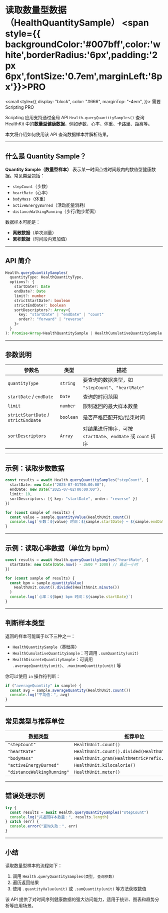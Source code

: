 # 读取数量型数据（HealthQuantitySample） <span style={{ backgroundColor:'#007bff',color:'white',borderRadius:'6px',padding:'2px 6px',fontSize:'0.7em',marginLeft:'8px'}}>PRO</span>

<small
  style={{
    display: "block",
    color: "#666",
    marginTop: "-4em",
  }}>
  需要 Scripting PRO
</small>

Scripting 应用支持通过全局 API `Health.queryQuantitySamples()` 查询 HealthKit 中的**数量型健康数据**，例如步数、心率、体重、卡路里、距离等。

本文将介绍如何使用该 API 查询数据样本并解析结果。

---

## 什么是 Quantity Sample？

**Quantity Sample（数量型样本）** 表示某一时间点或时间段内的数值型健康数据。常见类型包括：

* `stepCount`（步数）
* `heartRate`（心率）
* `bodyMass`（体重）
* `activeEnergyBurned`（活动能量消耗）
* `distanceWalkingRunning`（步行/跑步距离）

数据样本可能是：

* **离散数据**（单次测量）
* **累积数据**（时间段内累加值）

---

## API 简介

```ts
Health.queryQuantitySamples(
  quantityType: HealthQuantityType,
  options?: {
    startDate?: Date
    endDate?: Date
    limit?: number
    strictStartDate?: boolean
    strictEndDate?: boolean
    sortDescriptors?: Array<{
      key: "startDate" | "endDate" | "count"
      order?: "forward" | "reverse"
    }>
  }
): Promise<Array<HealthQuantitySample | HealthCumulativeQuantitySample | HealthDiscreteQuantitySample>>
```

---

## 参数说明

| 参数名                                 | 类型        | 描述                                            |
| ----------------------------------- | --------- | --------------------------------------------- |
| `quantityType`                      | `string`  | 要查询的数据类型，如 `"stepCount"`、`"heartRate"`        |
| `startDate` / `endDate`             | `Date`    | 查询的时间范围                                       |
| `limit`                             | `number`  | 限制返回的最大样本数量                                   |
| `strictStartDate` / `strictEndDate` | `boolean` | 是否严格匹配开始/结束时间                                 |
| `sortDescriptors`                   | `Array`   | 对结果进行排序，可按 `startDate`、`endDate` 或 `count` 排序 |

---

## 示例：读取步数数据

```ts
const results = await Health.queryQuantitySamples("stepCount", {
  startDate: new Date("2025-07-01T00:00:00"),
  endDate: new Date("2025-07-02T00:00:00"),
  limit: 10,
  sortDescriptors: [{ key: "startDate", order: "reverse" }]
})

for (const sample of results) {
  const value = sample.quantityValue(HealthUnit.count())
  console.log(`步数：${value} 时间：${sample.startDate} ~ ${sample.endDate}`)
}
```

---

## 示例：读取心率数据（单位为 bpm）

```ts
const results = await Health.queryQuantitySamples("heartRate", {
  startDate: new Date(Date.now() - 3600 * 1000) // 最近一小时
})

for (const sample of results) {
  const bpm = sample.quantityValue(
    HealthUnit.count().divided(HealthUnit.minute())
  )
  console.log(`心率：${bpm} bpm 时间：${sample.startDate}`)
}
```

---

## 判断样本类型

返回的样本可能属于以下三种之一：

* `HealthQuantitySample`（基础类）
* `HealthCumulativeQuantitySample`：可调用 `.sumQuantity(unit)`
* `HealthDiscreteQuantitySample`：可调用 `.averageQuantity(unit)`、`.maximumQuantity(unit)` 等

你可以使用 `in` 操作符判断：

```ts
if ("averageQuantity" in sample) {
  const avg = sample.averageQuantity(HealthUnit.count())
  console.log("平均值：", avg)
}
```

---

## 常见类型与推荐单位

| 数据类型                       | 推荐单位                                              |
| -------------------------- | ------------------------------------------------- |
| `"stepCount"`              | `HealthUnit.count()`                              |
| `"heartRate"`              | `HealthUnit.count().divided(HealthUnit.minute())` |
| `"bodyMass"`               | `HealthUnit.gram(HealthMetricPrefix.kilo)`                           |
| `"activeEnergyBurned"`     | `HealthUnit.kilocalorie()`                        |
| `"distanceWalkingRunning"` | `HealthUnit.meter()`                              |

---

## 错误处理示例

```ts
try {
  const results = await Health.queryQuantitySamples("stepCount")
  console.log("共返回样本数量：", results.length)
} catch (err) {
  console.error("查询失败：", err)
}
```

---

## 小结

读取数量型样本的流程如下：

1. 调用 `Health.queryQuantitySamples(类型, 查询参数)`
2. 遍历返回结果
3. 使用 `.quantityValue(unit)` 或 `.sumQuantity(unit)` 等方法获取数值

该 API 提供了对时间序列健康数据的强大访问能力，适用于统计、图表和趋势分析等应用场景。
